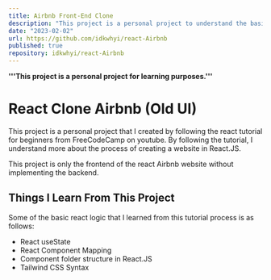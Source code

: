 ```yaml
--- 
title: Airbnb Front-End Clone
description: "This project is a personal project to understand the basics of programming using React.JS"
date: "2023-02-02"
url: https://github.com/idkwhyi/react-Airbnb
published: true
repository: idkwhyi/react-Airbnb
---
```



**'''This project is a personal project for learning purposes.'''**

# React Clone Airbnb (Old UI) 
This project is a personal project that I created by following the react tutorial for beginners from FreeCodeCamp on youtube.
By following the tutorial, I understand more about the process of creating a website in React.JS.

This project is only the frontend of the react Airbnb website without implementing the backend.

## Things I Learn From This Project
Some of the basic react logic that I learned from this tutorial process is as follows:
- React useState
- React Component Mapping
- Component folder structure in React.JS
- Tailwind CSS Syntax

